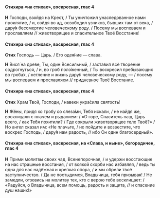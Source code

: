 #### Стихира «на стихах», воскресная, глас 4

**Н** Господи, взойдя на Крест, / Ты уничтожил унаследованное нами проклятие, / и, сойдя во ад, освободил узников, бывших там от века, / дару́я бессмертие человеческому роду. / Посему мы воспеваем и прославляем // животворящее и спасительное Твоё Восстание!

#### Стихира «на стихах», воскресная, глас 4

**Стих** Господь — Царь. / Его одея́ние — слава.

**Н** Вися́ на древе, Ты, один Всесильный, / заставил всё творение содрогнуться, / и, во гроб поло́женный, / Ты воскресил пребывающих во гроба́х, / нетление и жизнь дару́я человеческому роду, — / посему мы воспеваем и прославляем // тридневное Твоё Восстание.

#### Стихира «на стихах», воскресная, глас 4

**Стих** Храм Твой, Господи, / навеки укра́сила святость!

**Н** Жёны, придя ко гробу со слеза́ми, Тебя искали, / не найдя же, восклицали с плачем и рыданием: / «О горе, Спаситель наш, Царь всего, / как Тебя похитили? / Где сокрыли животворящее тело Твоё?» / Но ангел сказал им: «Не плачьте, / но пойдите и возвестите, что воскрес Господь, / дару́я нам радость, // ибо Он один благосердный».

#### Стихира «на стихах», воскресная, на «Слава, и ныне», богородичен, глас 4

**Н** Прими молитвы своих чад, Всенепорочная, / и удержи восстающие на нас страшные восстания, / от всякой скорби нас избавляя, / ведь ты одна для нас надёжная и крепкая опора, / и мы обрели твоё заступничество. / Да не постыдимся, Владычица, тебя призывая! / Не замедли, отзовись на молитву тех, кто с верою тебе восклицает: / «Радуйся, о Владычица, всем помощь, радость и защита, // и спасение душ наших!»
